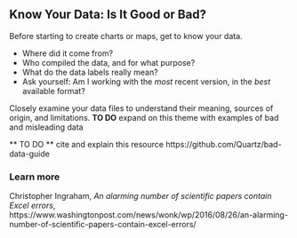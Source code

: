 ## Know Your Data: Is It Good or Bad? {#know}

Before starting to create charts or maps, get to know your data.

- Where did it come from?
- Who compiled the data, and for what purpose?
- What do the data labels really mean?
- Ask yourself: Am I working with the *most* recent version, in the *best* available format?

Closely examine your data files to understand their meaning, sources of origin, and limitations.
**TO DO** expand on this theme with examples of bad and misleading data

** TO DO ** cite and explain this resource
https://github.com/Quartz/bad-data-guide

### Learn more
Christopher Ingraham, *An alarming number of scientific papers contain Excel errors*, 
https://www.washingtonpost.com/news/wonk/wp/2016/08/26/an-alarming-number-of-scientific-papers-contain-excel-errors/
